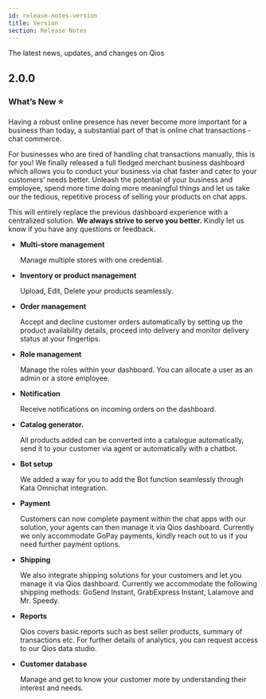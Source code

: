 ```yaml
---
id: release-notes-version
title: Version
section: Release Notes
---
```


The latest news, updates, and changes on Qios

## 2.0.0

<ImageWrapper>
  <NextImage
    src="/assets/images/products/qios/release-notes/qios-illustration.webp"
    alt="Qios Illustration"
    layout="responsive"
    width={720}
    height={232}
  />
</ImageWrapper>

### What’s New ⭐️

Having a robust online presence has never become more important for a business than today, a substantial part of that is online chat transactions - chat commerce.

For businesses who are tired of handling chat transactions manually, this is for you! We finally released a full fledged merchant business dashboard which allows you to conduct your business via chat faster and cater to your customers’ needs better. Unleash the potential of your business and employee, spend more time doing more meaningful things and let us take our the tedious, repetitive process of selling your products on chat apps.

This will entirely replace the previous dashboard experience with a centralized solution. **We always strive to serve you better.** Kindly let us know if you have any questions or feedback.

- **Multi-store management**

  Manage multiple stores with one credential.

- **Inventory or product management**

  Upload, Edit, Delete your products seamlessly.

- **Order management**

  Accept and decline customer orders automatically by setting up the product availability details, proceed into delivery and monitor delivery status at your fingertips.

- **Role management**

  Manage the roles within your dashboard. You can allocate a user as an admin or a store employee.

- **Notification**

  Receive notifications on incoming orders on the dashboard.

- **Catalog generator.**

  All products added can be converted into a catalogue automatically, send it to your customer via agent or automatically with a chatbot.

- **Bot setup**

  We added a way for you to add the Bot function seamlessly through Kata Omnichat integration.

- **Payment**

  Customers can now complete payment within the chat apps with our solution, your agents can then manage it via Qios dashboard. Currently we only accommodate GoPay payments, kindly reach out to us if you need further payment options.

- **Shipping**

  We also integrate shipping solutions for your customers and let you manage it via Qios dashboard. Currently we accommodate the following shipping methods: GoSend Instant, GrabExpress Instant, Lalamove and Mr. Speedy.

- **Reports**

  Qios covers basic reports such as best seller products, summary of transactions etc. For further details of analytics, you can request access to our Qios data studio.

- **Customer database**

  Manage and get to know your customer more by understanding their interest and needs.
